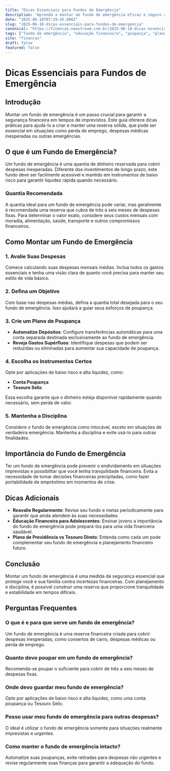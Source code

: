 ```yaml
---
title: "Dicas Essenciais para Fundos de Emergência"
description: "Aprenda a montar um fundo de emergência eficaz e seguro com nossas dicas práticas. Garanta sua segurança financeira."
date: "2025-06-18T07:29:45.886Z"
slug: "2025-06-18-dicas-essenciais-para-fundos-de-emergencia"
canonical: "https://financas.neostream.com.br/2025-06-18-dicas-essenciais-para-fundos-de-emergencia"
tags: ["fundo de emergência", "educação financeira", "poupança", "planejamento financeiro"]
site: "financas"
draft: false
featured: false
---
```


# Dicas Essenciais para Fundos de Emergência

## Introdução

Montar um fundo de emergência é um passo crucial para garantir a segurança financeira em tempos de imprevistos. Este guia oferece dicas práticas para ajudá-lo a criar e manter uma reserva sólida, que pode ser essencial em situações como perda de emprego, despesas médicas inesperadas ou outras emergências.

## O que é um Fundo de Emergência?

Um fundo de emergência é uma quantia de dinheiro reservada para cobrir despesas inesperadas. Diferente dos investimentos de longo prazo, este fundo deve ser facilmente acessível e mantido em instrumentos de baixo risco para garantir liquidez rápida quando necessário.

### Quantia Recomendada

A quantia ideal para um fundo de emergência pode variar, mas geralmente é recomendada uma reserva que cubra de três a seis meses de despesas fixas. Para determinar o valor exato, considere seus custos mensais com moradia, alimentação, saúde, transporte e outros compromissos financeiros.

## Como Montar um Fundo de Emergência

### 1. Avalie Suas Despesas

Comece calculando suas despesas mensais médias. Inclua todos os gastos essenciais e tenha uma visão clara de quanto você precisa para manter seu estilo de vida básico.

### 2. Defina um Objetivo

Com base nas despesas médias, defina a quantia total desejada para o seu fundo de emergência. Isso ajudará a guiar seus esforços de poupança.

### 3. Crie um Plano de Poupança

- **Automatize Depósitos**: Configure transferências automáticas para uma conta separada destinada exclusivamente ao fundo de emergência.
- **Reveja Gastos Supérfluos**: Identifique despesas que podem ser reduzidas ou eliminadas para aumentar sua capacidade de poupança.

### 4. Escolha os Instrumentos Certos

Opte por aplicações de baixo risco e alta liquidez, como:

- **Conta Poupança**
- **Tesouro Selic**

Essa escolha garante que o dinheiro esteja disponível rapidamente quando necessário, sem perda de valor.

### 5. Mantenha a Disciplina

Considere o fundo de emergência como intocável, exceto em situações de verdadeira emergência. Mantenha a disciplina e evite usá-lo para outras finalidades.

## Importância do Fundo de Emergência

Ter um fundo de emergência pode prevenir o endividamento em situações imprevistas e possibilitar que você tenha tranquilidade financeira. Evita a necessidade de tomar decisões financeiras precipitadas, como fazer portabilidade de empréstimo em momentos de crise.

## Dicas Adicionais

- **Reavalie Regularmente**: Revise seu fundo e metas periodicamente para garantir que ainda atendem às suas necessidades.
- **Educação Financeira para Adolescentes**: Ensinar jovens a importância do fundo de emergência pode prepará-los para uma vida financeira saudável.
- **Plano de Previdência vs Tesouro Direto**: Entenda como cada um pode complementar seu fundo de emergência e planejamento financeiro futuro.

## Conclusão

Montar um fundo de emergência é uma medida de segurança essencial que protege você e sua família contra incertezas financeiras. Com planejamento e disciplina, é possível construir uma reserva que proporcione tranquilidade e estabilidade em tempos difíceis.

## Perguntas Frequentes

### O que é e para que serve um fundo de emergência?

Um fundo de emergência é uma reserva financeira criada para cobrir despesas inesperadas, como consertos de carro, despesas médicas ou perda de emprego.

### Quanto devo poupar em um fundo de emergência?

Recomenda-se poupar o suficiente para cobrir de três a seis meses de despesas fixas.

### Onde devo guardar meu fundo de emergência?

Opte por aplicações de baixo risco e alta liquidez, como uma conta poupança ou Tesouro Selic.

### Posso usar meu fundo de emergência para outras despesas?

O ideal é utilizar o fundo de emergência somente para situações realmente imprevistas e urgentes.

### Como manter o fundo de emergência intacto?

Automatize suas poupanças, evite retiradas para despesas não urgentes e revise regularmente suas finanças para garantir a adequação do fundo.
